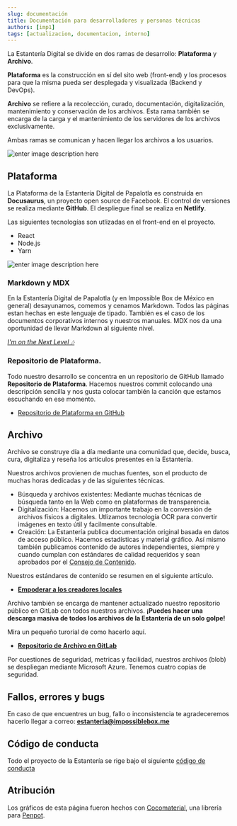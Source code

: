 ```yaml
---
slug: documentación
title: Documentación para desarrolladores y personas técnicas
authors: [imp1]
tags: [actualizacion, documentacion, interno]
---
```


La Estantería Digital se divide en dos ramas de desarrollo: **Plataforma** y **Archivo**.

**Plataforma** es la construcción en sí del sito web (front-end) y los procesos para que la misma pueda ser desplegada y visualizada (Backend y DevOps).

**Archivo** se refiere a la recolección, curado, documentación, digitalización, mantenimiento y conservación de los archivos. Esta rama también se encarga de la carga y el mantenimiento de los servidores de los archivos exclusivamente.

Ambas ramas se comunican y hacen llegar los archivos a los usuarios.

![enter image description here](https://gitlab.com/ImpossibleBoxMX/estanteria-digital-de-papalotla-pd2/-/raw/main/Im%C3%A1genes%20p%C3%BAblicas/Cover.png)

## Plataforma
La Plataforma de la Estantería Digital de Papalotla es construida en **Docusaurus**, un proyecto open source de Facebook. El control de versiones se realiza mediante **GitHub**. El despliegue final se realiza en **Netlify**.

Las siguientes tecnologías son utlizadas en el front-end en el proyecto.

-   React
-   Node.js
-   Yarn

![enter image description here](https://gitlab.com/ImpossibleBoxMX/estanteria-digital-de-papalotla-pd2/-/raw/main/Im%C3%A1genes%20p%C3%BAblicas/Coverprocess.png)

### Markdown y MDX

En la Estantería Digital de Papalotla (y en Impossible Box de México en general) desayunamos, comemos y cenamos Markdown. Todos las páginas estan hechas en este lenguaje de tipado. También es el caso de los documentos corporativos internos y nuestros manuales. MDX nos da una oportunidad de llevar Markdown al siguiente nivel.

*[I'm on the Next Level 🎶](https://www.youtube.com/watch?v=VZVSy8H-uzY)*

### Repositorio de Plataforma.
Todo nuestro desarrollo se concentra en un repositorio de GitHub llamado **Repositorio de Plataforma**. Hacemos nuestros commit colocando una descripción sencilla y nos gusta colocar también la canción que estamos escuchando en ese momento.

- [Repositorio de Plataforma en GitHub](https://github.com/ImpossibleBoxMX/estanteriadigital)

## Archivo
Archivo se construye día a día mediante una comunidad que, decide, busca, cura, digitaliza y reseña los artículos presentes en la Estantería.

Nuestros archivos provienen de muchas fuentes, son el producto de muchas horas dedicadas y de las siguientes técnicas.

- Búsqueda y archivos existentes: Mediante muchas técnicas de búsqueda tanto en la Web como en plataformas de transparencia.
- Digitalización: Hacemos un importante trabajo en la conversión de archivos físicos a digitales. Utlizamos tecnología OCR para convertir imágenes en texto útil y facilmente consultable.
- Creación: La Estantería publica documentación original basada en datos de acceso público. Hacemos estadísticas y material gráfico. Así mismo también publicamos contenido de autores independientes, siempre y cuando cumplan con estándares de calidad requeridos y sean aprobados por el [Consejo de Contenido](https://estanteria.impossiblebox.me/blog/consejo).

Nuestros estándares de contenido se resumen en el siguiente artículo.

- **[Empoderar a los creadores locales](https://impossiblebox.substack.com/p/empoderar-a-los-creadores-locales?s=r)**

Archivo también se encarga de mantener actualizado nuestro repositorio público en GitLab con todos nuestros archivos.
**¡Puedes hacer una descarga masiva de todos los archivos de la Estantería de un solo golpe!**

Mira un pequeño turorial de como hacerlo aquí.
<script src="https://gist.github.com/ImpossibleBoxMX/8298b44ee0c56a8d2c5ff622beaf444d.js"></script>

- **[Repositorio de Archivo en GitLab](https://gitlab.com/ImpossibleBoxMX/estanteria-digital-de-papalotla-pd2)**

Por cuestiones de seguridad, metricas y facilidad, nuestros archivos (blob) se despliegan mediante Microsoft Azure. Tenemos cuatro copias de seguridad.
## Fallos, errores y bugs
En caso de que encuentres un bug, fallo o inconsistencia te agradeceremos hacerlo llegar a correo: **estanteria@impossiblebox.me**
## Código de conducta
Todo el proyecto de la Estantería se rige bajo el siguiente [código de conducta](/codigo-de-conducta)
## Atribución
Los gráficos de esta página fueron hechos con [Cocomaterial](https://cocomaterial.com/), una librería para [Penpot](https://penpot.app/).
